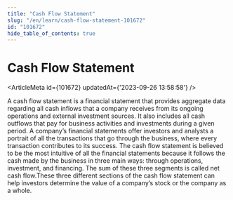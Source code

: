 ```yaml
---
title: "Cash Flow Statement"
slug: "/en/learn/cash-flow-statement-101672"
id: "101672"
hide_table_of_contents: true
---
```



# Cash Flow Statement

<ArticleMeta id={101672} updatedAt={'2023-09-26 13:58:58'} />
<div className='border-solid border-b border-t-0 my-4 border-[var(--ifm-color-gray-300)]' />

A cash flow statement is a financial statement that provides aggregate data regarding all cash inflows that a company receives from its ongoing operations and external investment sources. It also includes all cash outflows that pay for business activities and investments during a given period. A company’s financial statements offer investors and analysts a portrait of all the transactions that go through the business, where every transaction contributes to its success. The cash flow statement is believed to be the most intuitive of all the financial statements because it follows the cash made by the business in three main ways: through operations, investment, and financing. The sum of these three segments is called net cash flow.These three different sections of the cash flow statement can help investors determine the value of a company’s stock or the company as a whole.
